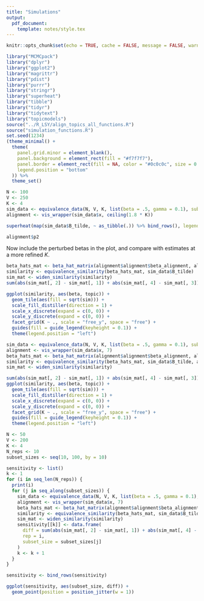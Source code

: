 ```yaml
---
title: "Simulations"
output:
  pdf_document:
    template: notes/style.tex
---
```


```r
knitr::opts_chunk$set(echo = TRUE, cache = FALSE, message = FALSE, warning = FALSE, fig.width = 5, fig.height = 2)
```

```r
library("MCMCpack")
library("dplyr")
library("ggplot2")
library("magrittr")
library("pdist")
library("purrr")
library("stringr")
library("superheat")
library("tibble")
library("tidyr")
library("tidytext")
library("topicmodels")
source("../R_LSY/align_topics_all_functions.R")
source("simulation_functions.R")
set.seed(1234)
(theme_minimal() + 
  theme(
    panel.grid.minor = element_blank(),
    panel.background = element_rect(fill = "#f7f7f7"),
    panel.border = element_rect(fill = NA, color = "#0c0c0c", size = 0.6),
    legend.position = "bottom"
  )) %>%
  theme_set()
```

```r
N <- 100
V <- 250
K <- 4
sim_data <- equivalence_data(N, V, K, list(beta = .5, gamma = 0.1), subset_size = 75, alpha = 0.3)
alignment <- vis_wrapper(sim_data$x, ceiling(1.8 * K))
```

```r
superheat(map(sim_data$B_tilde, ~ as_tibble(.)) %>% bind_rows(), legend = FALSE)
```

```r
alignment$p2
```

Now include the perturbed betas in the plot, and compare with estimates at a
more refined $K$.

```r
beta_hats_mat <- beta_hat_matrix(alignment$alignment$beta_alignment, alignment$fits$betas)
similarity <- equivalence_similarity(beta_hats_mat, sim_data$B_tilde)
sim_mat <- widen_similarity(similarity)
sum(abs(sim_mat[, 2] - sim_mat[, 1]) + abs(sim_mat[, 4] - sim_mat[, 3]))

ggplot(similarity, aes(beta, topic)) +
  geom_tile(aes(fill = sqrt(sim))) +
  scale_fill_distiller(direction = 1) +
  scale_x_discrete(expand = c(0, 0)) +
  scale_y_discrete(expand = c(0, 0)) +
  facet_grid(K ~ ., scale = "free_y", space = "free") +
  guides(fill = guide_legend(keyheight = 0.1)) +
  theme(legend.position = "left")
```

```r
sim_data <- equivalence_data(N, V, K, list(beta = .5, gamma = 0.1), subset_size = 10, alpha = 0.3)
alignment <- vis_wrapper(sim_data$x, 7)
beta_hats_mat <- beta_hat_matrix(alignment$alignment$beta_alignment, alignment$fits$betas)
similarity <- equivalence_similarity(beta_hats_mat, sim_data$B_tilde, alignment$fits$betas) %>%
sim_mat <- widen_similarity(similarity)
```

```r
sum(abs(sim_mat[, 2] - sim_mat[, 1]) + abs(sim_mat[, 4] - sim_mat[, 3]))
ggplot(similarity, aes(beta, topic)) +
  geom_tile(aes(fill = sqrt(sim))) +
  scale_fill_distiller(direction = 1) +
  scale_x_discrete(expand = c(0, 0)) +
  scale_y_discrete(expand = c(0, 0)) +
  facet_grid(K ~ ., scale = "free_y", space = "free") +
  guides(fill = guide_legend(keyheight = 0.1)) +
  theme(legend.position = "left")
```

```r
N <- 50
V <- 200
K <- 4
N_reps <- 10
subset_sizes <- seq(10, 100, by = 10)

sensitivity <- list()
k <- 1
for (i in seq_len(N_reps)) {
  print(i)
  for (j in seq_along(subset_sizes)) {
    sim_data <- equivalence_data(N, V, K, list(beta = .5, gamma = 0.1), subset_size = subset_sizes[j], alpha = 0.3)
    alignment <- vis_wrapper(sim_data$x, 7)
    beta_hats_mat <- beta_hat_matrix(alignment$alignment$beta_alignment, alignment$fits$betas)
    similarity <- equivalence_similarity(beta_hats_mat, sim_data$B_tilde, alignment$fits$betas)
    sim_mat <- widen_similarity(similarity)
    sensitivity[[k]] <- data.frame(
      diff = sum(abs(sim_mat[, 2] - sim_mat[, 1]) + abs(sim_mat[, 4] - sim_mat[, 3])),
      rep = i,
      subset_size = subset_sizes[j]
    )
    k <- k + 1
  }
}

sensitivity <- bind_rows(sensitivity)
```

```r
ggplot(sensitivity, aes(subset_size, diff)) +
  geom_point(position = position_jitter(w = 1))
```

